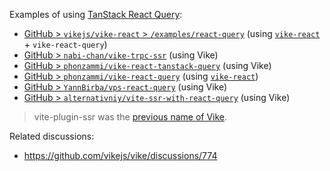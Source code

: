 Examples of using [TanStack React Query](https://tanstack.com/query):
 - [GitHub > `vikejs/vike-react` > `/examples/react-query`](https://github.com/vikejs/vike-react/tree/main/examples/react-query) (using [`vike-react`](https://github.com/vikejs/vike-react) + `vike-react-query`)
 - [GitHub > `nabi-chan/vike-trpc-ssr`](https://github.com/nabi-chan/vike-trpc-ssr) (using Vike)
 - [GitHub > `phonzammi/vike-react-tanstack-query`](https://github.com/phonzammi/vike-react-tanstack-query) (using Vike)
 - [GitHub > `phonzammi/vike-react-query`](https://github.com/phonzammi/vike-react-query) (using [`vike-react`](https://github.com/vikejs/vike-react))
 - [GitHub > `YannBirba/vps-react-query`](https://github.com/YannBirba/vps-react-query) (using Vike)
 - [GitHub > `alternativniy/vite-ssr-with-react-query`](https://github.com/alternativniy/vite-ssr-with-react-query) (using Vike)

> vite-plugin-ssr was the [previous name of Vike](https://vite-plugin-ssr.com/vike).

Related discussions:
 - https://github.com/vikejs/vike/discussions/774
